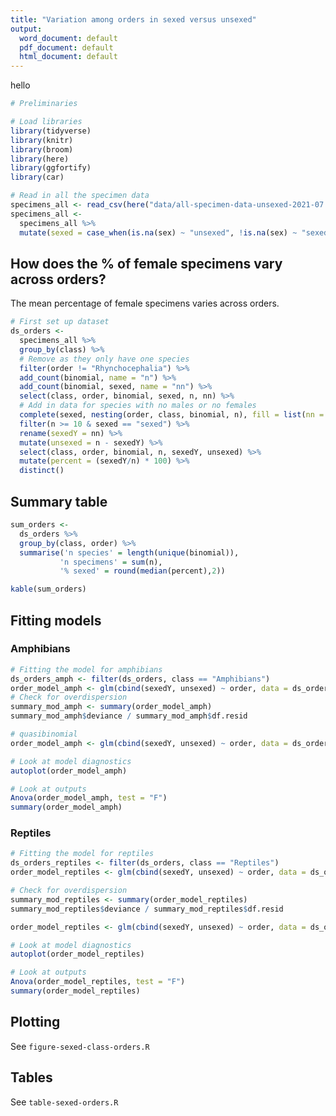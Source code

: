 ```yaml
---
title: "Variation among orders in sexed versus unsexed"
output:
  word_document: default
  pdf_document: default
  html_document: default
---
```

hello
```r
# Preliminaries

# Load libraries
library(tidyverse)
library(knitr)
library(broom)
library(here)
library(ggfortify)
library(car)
```

```r
# Read in all the specimen data
specimens_all <- read_csv(here("data/all-specimen-data-unsexed-2021-07.csv")) 
specimens_all <- 
  specimens_all %>%
  mutate(sexed = case_when(is.na(sex) ~ "unsexed", !is.na(sex) ~ "sexed"))
```

## How does the % of female specimens vary across orders?

The mean percentage of female specimens varies across orders.

```r
# First set up dataset
ds_orders <-
  specimens_all %>%
  group_by(class) %>%
  # Remove as they only have one species
  filter(order != "Rhynchocephalia") %>%
  add_count(binomial, name = "n") %>%
  add_count(binomial, sexed, name = "nn") %>%
  select(class, order, binomial, sexed, n, nn) %>%
  # Add in data for species with no males or no females
  complete(sexed, nesting(order, class, binomial, n), fill = list(nn = 0)) %>%
  filter(n >= 10 & sexed == "sexed") %>%
  rename(sexedY = nn) %>%
  mutate(unsexed = n - sexedY) %>%
  select(class, order, binomial, n, sexedY, unsexed) %>%
  mutate(percent = (sexedY/n) * 100) %>%
  distinct()
```

## Summary table
```r
sum_orders <-
  ds_orders %>%
  group_by(class, order) %>%
  summarise('n species' = length(unique(binomial)),
           'n specimens' = sum(n),
           '% sexed' = round(median(percent),2))

kable(sum_orders)
```

## Fitting models
### Amphibians
```r
# Fitting the model for amphibians
ds_orders_amph <- filter(ds_orders, class == "Amphibians")
order_model_amph <- glm(cbind(sexedY, unsexed) ~ order, data = ds_orders_amph, family = "binomial")
# Check for overdispersion
summary_mod_amph <- summary(order_model_amph)
summary_mod_amph$deviance / summary_mod_amph$df.resid 

# quasibinomial
order_model_amph <- glm(cbind(sexedY, unsexed) ~ order, data = ds_orders_amph, family = "quasibinomial")

# Look at model diagnostics
autoplot(order_model_amph)

# Look at outputs
Anova(order_model_amph, test = "F")
summary(order_model_amph)


```

### Reptiles
```r
# Fitting the model for reptiles
ds_orders_reptiles <- filter(ds_orders, class == "Reptiles")
order_model_reptiles <- glm(cbind(sexedY, unsexed) ~ order, data = ds_orders_reptiles, family = "binomial")

# Check for overdispersion
summary_mod_reptiles <- summary(order_model_reptiles)
summary_mod_reptiles$deviance / summary_mod_reptiles$df.resid 

order_model_reptiles <- glm(cbind(sexedY, unsexed) ~ order, data = ds_orders_reptiles, family = "quasibinomial")

# Look at model diagnostics
autoplot(order_model_reptiles)

# Look at outputs
Anova(order_model_reptiles, test = "F")
summary(order_model_reptiles)
```

## Plotting

See `figure-sexed-class-orders.R`

## Tables

See `table-sexed-orders.R`
